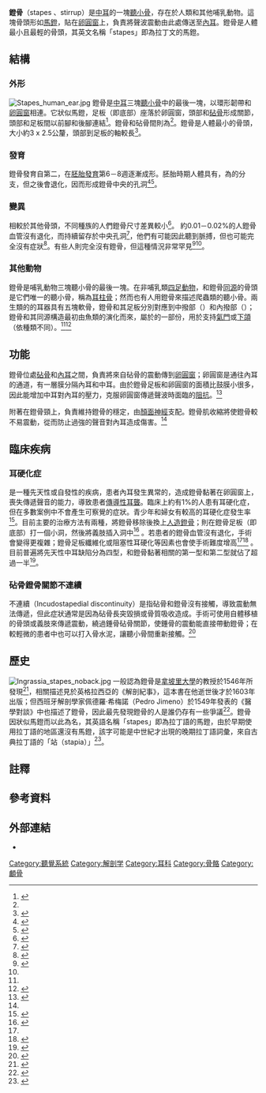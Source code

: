{{medical}}
{{Good article}}
{{Infobox bone
| Name          = 鐙骨
| Latin         = Stapes
| Image         = Gray918.png
| Caption       = 鐙骨的前面觀（A）和下面觀（B），標示由上而下依序為頭部、頸部、前腳、後腳、足板（底部）。
| Precursor     = {{le|第二咽弓|pharyngeal arch}}
| PartOf        = [[中耳|中耳]]
| System        = [[聽覺系統|聽覺系統]]
| Articulations = {{le|砧骨鐙骨關節|incudostapedial joint}}
<!--
| GraySubject   = 231
| GrayPage      = 1045
| ImageMap      = {{Middle ear map|鐙骨|Inline=yes}}
| MapCaption    = 中耳鼓室內的骨頭和肌肉
| MeshName      = Stapes
| MeshNumber    = A09.246.397.247.806
-->
}}
{{Ear series}}
'''鐙骨'''（stapes {{IPAc-en|'|s|t|ei|p|i:|z}}、stirrup）是[[中耳|中耳]]的一塊[[聽小骨|聽小骨]]，存在於人類和其他哺乳動物。這塊骨頭形如[[馬鐙|馬鐙]]，貼在[[卵圓窗|卵圓窗]]上，負責將聲波震動由此處傳送至[[內耳|內耳]]。鐙骨是人體最小且最輕的骨頭，其英文名稱「stapes」即為拉丁文的馬鐙。

==結構==
{{See also|聽小骨}}

===外形===
[[File:Stapes_human_ear.jpg|thumb]]
鐙骨是[[中耳|中耳]]三塊[[聽小骨|聽小骨]]中的最後一塊，以環形韌帶和[[卵圓窗|卵圓窗]]相連。它狀似馬鐙，足板（即底部）座落於卵圓窗，頭部和[[砧骨|砧骨]]形成關節，頭部和足板間以前腳和後腳連結<ref name=GRAYS2005>{{cite book|last=Drake|first=Richard L.|title=Gray's anatomy for students|year=2005|publisher=Elsevier/Churchill Livingstone|location=Philadelphia|isbn=978-0-8089-2306-0|author2=Vogl, Wayne |author3=Tibbitts, Adam W.M. Mitchell  |author4=illustrations by Richard |author5= Richardson, Paul }}</ref>{{rp|862}}。鐙骨和砧骨間則為{{le|砧骨鐙骨關節|incudostapedial joint}}<ref name=CHAPMAN2011/>。鐙骨是人體最小的骨頭，大小約3 x 2.5公釐，頭部到足板的軸較長<ref>{{cite journal|last=aWengen|first=DF|author2=Nishihara, S |author3=Kurokawa, H |author4= Goode, RL |title=Measurements of the stapes superstructure.|journal=The Annals of Otology, Rhinology, and Laryngology|date=April 1995|volume=104|issue=4 Pt 1|pages=311–6|pmid=7717624}}</ref>。

===發育===
鐙骨發育自第二{{le|咽弓|pharyngeal arch}}，在[[胚胎發育|胚胎發育]]第6－8週逐漸成形。胚胎時期人體具有{{le|鐙骨血管|stapedial artery}}，為{{le|耳後動脈|posterior auricular artery}}的分支，但之後會退化，因而形成鐙骨中央的孔洞<ref name=CHAPMAN2011>{{cite journal|last=Chapman|first=SC|title=Can you hear me now? Understanding vertebrate middle ear development.|journal=Frontiers in Bioscience |date=Jan 1, 2011|volume=16|pages=1675–92|pmid=21196256|doi=10.2741/3813}}</ref><ref>{{cite journal|last=Rodriguez-Vazquez|first=J. F.|title=Development of the stapes and associated structures in human embryos|journal=Journal of Anatomy|date=August 2005|volume=207|issue=2|pages=165–173|doi=10.1111/j.1469-7580.2005.00441.x}}</ref>。

===變異===
相較於其他骨頭，不同種族的人們鐙骨尺寸差異較小<ref>{{cite journal|last=Arensburg|first=B.|author2=Harell, M. |author3=Nathan, H. |title=The human middle ear ossicles: Morphometry, and taxonomic implications|journal=Journal of Human Evolution|date=February 1981|volume=10|issue=2|pages=199–205|doi=10.1016/S0047-2484(81)80018-8}}</ref>。 約0.01－0.02%的人鐙骨血管沒有退化，而持續留存於中央孔洞<ref name=MUTLU1998>{{cite journal|last=Mutlu|first=C|coauthors=da Costa, SS; Paparella, MM; Schachern, PA|title=Clinical-histopathological correlations of pitfalls in middle ear surgery.|journal=European Archives of Oto-Rhino-Laryngology |year=1998|volume=255|issue=4|pages=189–94|pmid=9592676|doi=10.1007/s004050050041}}</ref>，他們有可能因此聽到脈搏，但也可能完全沒有症狀<ref>{{cite journal|last=Silbergleit|first=R|author2=Quint, DJ |author3=Mehta, BA |author4=Patel, SC |author5=Metes, JJ |author6= Noujaim, SE |title=The persistent stapedial artery.|journal=American Journal of Neuroradiology|date=Mar 2000|volume=21|issue=3|pages=572–7|pmid=10730654}}</ref>。有些人則完全沒有鐙骨，但這種情況非常罕見<ref>{{cite journal|last=REIBER|first=M|author2=SCHWABER, M |title=Congenital absence of stapes and facial nerve dehiscence|journal=Otolaryngology - Head and Neck Surgery|date=February 1997|volume=116|issue=2|pages=278–278|doi=10.1016/S0194-5998(97)70343-7}}</ref><ref name=TMS2008 />{{rp|262}}。

===其他動物===
{{See also|哺乳類聽小骨演化}}
鐙骨是哺乳動物三塊聽小骨的最後一塊。在非哺乳類[[四足類|四足動物]]，和鐙骨[[同源|同源]]的骨頭是它們唯一的聽小骨，稱為[[耳柱骨|耳柱骨]]；然而也有人用鐙骨來描述爬蟲類的聽小骨。兩生類的的耳器具有五塊軟骨，鐙骨和其足板分別對應到中撥部（{{lang|la|pars media plectra}}）和內撥部（{{lang|la|pars interna plectra}}）{{refn|group=註|兩生類耳道的五塊軟骨為鼓膜環（tympanic annulus）、外撥部（pars externa plectra）、中撥部（pars media plectra）、內撥部（pars interna plectra）和耳蓋（operculum），鼓膜環和哺乳動物相同，外撥對應到鐙骨外部的構造，中撥和內撥分別對應到鐙骨和鐙骨的足板<ref name=CHAPMAN2011/>。拉丁文「plectra」即撥子<ref name = plactrum>{{MerriamWebsterDictionary|plectrum|accessdate=2016-09-08}}</ref>。}}；鐙骨和其同源構造最初由魚類的{{le|舌頜軟骨|hyomandibula}}演化而來，屬於{{le|鰓弓|gill arch}}的一部份，用於支持[[氣門|氣門]]或[[下頜|下頜]]（依種類不同）。<ref name=CHAPMAN2011/><ref name=VB>{{cite book
| last1     = Romer | first1 = Alfred Sherwood | last2 = Parsons | first2 = Thomas S
| publisher = Holt-Saunders International | year = 1977 | location = Philadelphia, PA
| title     = The Vertebrate Body
| isbn      = 0-03-910284-X
}}</ref>{{rp|481–482}}

==功能==
{{Main article|聽覺}}
鐙骨位處[[砧骨|砧骨]]和[[內耳|內耳]]之間，負責將來自砧骨的震動傳到[[卵圓窗|卵圓窗]]；卵圓窗是通往內耳的通道，有一層膜分隔內耳和中耳。由於鐙骨足板和卵圓窗的面積比鼓膜小很多，因此能增加中耳對內耳的壓力，克服卵圓窗傳遞聲波時面臨的[[阻抗|阻抗]]。<ref>{{cite book |author=Dale Purves, George J. Augustine, David Fitzpatrick|title= Neuroscience|year=2004 |publisher=WH Freeman |location= |isbn=0878937250 |chapter=The Auditory System}}</ref>{{rp|289}}

{{le|鐙骨肌|stapedius}}附著在鐙骨頸上，負責維持鐙骨的穩定，由[[顏面神經|顏面神經]]支配。鐙骨肌收縮將使鐙骨較不易震動，從而防止過強的聲音對內耳造成傷害。<ref name=GRAYS2005 />{{rp|861–863}}

==臨床疾病==
===耳硬化症===
{{le|Otosclerosis||耳硬化症}}是一種先天性或自發性的疾病，患者內耳發生異常的{{le|骨重塑|bone remodeling|骨質重塑}}，造成鐙骨黏著在卵圓窗上，喪失傳遞聲音的能力，導致患者[[傳導性耳聾|傳導性耳聾]]。臨床上約有1%的人患有耳硬化症，但在多數案例中不會產生可察覺的症狀。青少年和婦女有較高的耳硬化症發生率<ref>{{cite journal|last=Menger|first=D.J.|author2=Tange, R.A. |title=The aetiology of otosclerosis: a review of the literature|journal=Clinical Otolaryngology and Allied Sciences|date=April 2003|volume=28|issue=2|pages=112–120|doi=10.1046/j.1365-2273.2003.00675.x}}</ref>。目前主要的治療方法有兩種，{{le|鐙骨切除術|stapedectomy}}將鐙骨移除後換上[[義肢|人造鐙骨]]；{{le|鐙骨足板造孔術|stapedotomy}}則在鐙骨足板（即底部）打一個小洞，然後將義肢插入洞中<ref>{{cite book|last=Hall|first=Arthur C. Guyton, John E.|title=Textbook of medical physiology|year=2005|publisher=W.B. Saunders|location=Philadelphia|isbn=978-0-7216-0240-0|edition=11th}}</ref> {{rp|661}}。若患者的鐙骨血管沒有退化，手術會變得更複雜；鐙骨足板纖維化或阻塞性耳硬化等因素也會使手術難度增高<ref name=MUTLU1998 /><ref name=TMS2008>{{cite book|title=Tympanoplasty, Mastoidectomy, and Stapes Surgery|year=2008|publisher=Georg Thieme Verlag|isbn=978-1-282-86537-2}}</ref> {{rp|254–262}}。目前普遍將先天性中耳缺陷分為四型，和鐙骨黏著相關的第一型和第二型就佔了超過一半<ref name="EstevesSilva2014">{{cite journal|last1=Esteves|first1=Sara Duarte Sena|last2=Silva|first2=Ana Pereira da|last3=Coutinho|first3=Miguel Bebiano|last4=Abrunhosa|first4=José Manuel|last5=Sousa|first5=Cecília Almeida e|title=Congenital defects of the middle ear - uncommon cause of pediatric hearing loss1,2|journal=Brazilian Journal of Otorhinolaryngology|volume=80|issue=3|year=2014|pages=251–256|issn=18088694|doi=10.1016/j.bjorl.2013.10.002}}</ref>。

===砧骨鐙骨關節不連續===
{{Le|砧骨鐙骨關節|Incudostapedial joint}}不連續（Incudostapedial discontinuity）是指砧骨和鐙骨沒有接觸，導致震動無法傳遞，但此症狀通常是因為砧骨長突毀損或骨質吸收造成。手術可使用自體移植的骨頭或義肢來傳遞震動，繞過錘骨砧骨關節，使錘骨的震動能直接帶動鐙骨；在較輕微的患者中也可以打入骨水泥，讓聽小骨間重新接觸。<ref name="SomersVan Rompaey2011">{{cite journal|last1=Somers|first1=Thomas|last2=Van Rompaey|first2=Vincent|last3=Claes|first3=Gerd|last4=Salembier|first4=Liesbeth|last5=van Dinther|first5=Joost|last6=Andrzej|first6=Zarowski|last7=Offeciers|first7=Erwin|title=Ossicular reconstruction: hydroxyapatite bone cement versus incus remodelling|journal=European Archives of Oto-Rhino-Laryngology|volume=269|issue=4|year=2011|pages=1095–1101|issn=0937-4477|doi=10.1007/s00405-011-1758-9}}</ref>

==歷史==
[[File:Ingrassia_stapes_noback.jpg|thumbnail]]
一般認為鐙骨是[[那不勒斯腓特烈二世大學|拿坡里大學]]的{{le|喬望尼·菲利波·英格拉西亞|Giovanni Filippo Ingrassia|喬望尼·英格拉西亞}}教授於1546年所發現<ref>{{cite journal|last=Dispenza|first=F|author2=Cappello, F |author3=Kulamarva, G |author4= De Stefano, A |title=The discovery of stapes.|journal=Acta Otorhinolaryngologica Italica |date=October 2013|volume=33|issue=5|pages=357–9|pmid=24227905}}</ref>，相關描述見於英格拉西亞的《解剖紀事》{{refn|group=註|英格拉西亞的《解剖紀事》指英格拉西亞死後才出版的紀事，原書名為拉丁文《''{{lang|la|In Galeni librum de ossibus doctissima et expectatissima commentaria}}''》。<ref name = Mudry2013/>}}，這本書在他逝世後才於1603年出版；但西班牙解剖學家佩德羅·希梅諾（Pedro Jimeno）於1549年發表的《醫學對談》{{refn|group=註|《醫學對談》原書名為拉丁文《''{{lang|la|Dialogus de re medica}}''》。<ref name = Mudry2013/>}}中也描述了鐙骨，因此最先發現鐙骨的人是誰仍存有一些爭議<ref name = Mudry2013>{{cite journal|last=Mudry|first=Albert|title=Disputes Surrounding the Discovery of the Stapes in the Mid 16th Century|journal=Otology & Neurotology|date=2013-04|volume=34|issue=3|pages=588–592|doi=10.1097/MAO.0b013e31827d8abc}}</ref>。鐙骨因狀似馬鐙而以此為名，其英語名稱「stapes」即為拉丁語的馬鐙，由於早期使用拉丁語的地區還沒有馬鐙，該字可能是中世紀才出現的晚期拉丁語詞彙，來自古典拉丁語的「站（stapia）」<ref>{{cite web|last=Harper|first=Douglas|title=Stapes (n.)|url=http://www.etymonline.com/index.php?term=stapes|work=Online Etymology Dictionary|accessdate=2013-12-27|archive-date=2016-03-04|archive-url=https://web.archive.org/web/20160304064745/http://www.etymonline.com/index.php?term=stapes|dead-url=no}}</ref>。

==註釋==
{{reflist|group=註}}
{{clear}}
==參考資料==
{{reflist|2}}

==外部連結==
{{Commons}}
* {{cite web | url = http://research.meei.harvard.edu/otopathology/3dmodels/ | title = 顳骨和相關結構的3D虛擬模型 | publisher = Eaton Peabody Laboratory of Auditory Physiology | accessdate = 2016-09-08 | archive-date = 2016-04-13 | archive-url = https://web.archive.org/web/20160413034745/http://research.meei.harvard.edu/Otopathology/3dmodels/ | dead-url = yes }}
{{Anatomy-terms}}
{{HumanBones}}
{{Authority control}}

[[Category:聽覺系統|Category:聽覺系統]]
[[Category:解剖学|Category:解剖学]]
[[Category:耳科|Category:耳科]]
[[Category:骨骼|Category:骨骼]]
[[Category:顱骨|Category:顱骨]]